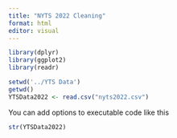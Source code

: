 ```yaml
---
title: "NYTS 2022 Cleaning"
format: html
editor: visual
---
```

```r
library(dplyr)
library(ggplot2)
library(readr)
```

```r
setwd('../YTS Data')
getwd()
YTSData2022 <- read.csv("nyts2022.csv")
```

You can add options to executable code like this

```r
str(YTSData2022) 
```
```r

```
